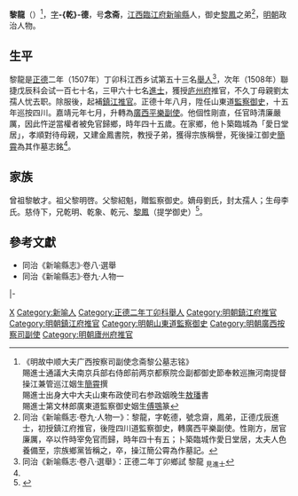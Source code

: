 {{明清人物信息框
| 姓名 = 黎龍
| 原名 =
| 圖片名稱= 
| 圖片大小 =
| 圖片說明 = 
| 最高職務 =中順大夫廣西按察司副使
| 國家 = 大明 
| 爵位 =
| 籍貫 = [[江西|江西]][[臨江府|臨江府]][[新喻縣|新喻縣]]
| 族裔 = 
| 字號 = 
| 諡號 =
| 出生日期 = 閏二月二十一日
| 出生地點 = 
| 逝世日期 = 嘉靖二十八年
| 逝世地點 =
| 墓葬 =
| 配偶 = 娶何氏
| 親屬 = 
| 出身 =
* 正德二年丁卯科舉人
* 正德三年戊辰科進士
| 經歷 =
| 著作 = 
}}'''黎龍'''（{{bd|1477年||1549年}}）<ref>《明故中顺大夫广西按察司副使念斋黎公墓志铭》<br>賜進士通議大夫南京兵部右侍郎前两京都察院佥副都御史節奉敕巡撫河南提督操江兼管巡江姻生[[簡霄|簡霄]]撰<br>賜進士出身大中大夫山東布政使司右参政姻晚生[[敖璠|敖璠]]書<br>賜進士第文林郎廣東道監察御史姻生[[傅鶚|傅鶚]]篆</ref>，[[表字|字]]'''-{乾}-德'''，号'''念斋'''，[[江西等處承宣布政使司|江西]][[臨江府|臨江府]][[新喻縣|新喻縣]]人，御史[[黎鳳|黎鳳]]之弟<ref name=djs>同治《新喻縣志·卷九·人物一》：黎龍，字乾德，號念齋，鳳弟，正德戊辰進士，初授鎮江府推官，後陞四川道監察御史，轉廣西平樂副使。性剛方，居官廉厲，卒以忤時宰免官而歸，時年四十有五；卜築臨城作愛日堂居，太夫人色養備至，宗族鄉黨皆稱之，卒，操江簡公霄為作墓記。</ref>，[[明朝|明朝]]政治人物。

==生平==
黎龍是[[正德_(明朝)|正德]]二年（1507年）丁卯科江西乡试第五十三名[[舉人|舉人]]<ref>同治《新喻縣志·卷八·選舉》：正德二年丁卯鄉試 黎龍 <sub>見進士</sub></ref>，次年（1508年）聯捷戊辰科会试一百七十名，三甲六十七名[[進士|進士]]，獲授[[庐州府|庐州府]]推官，不久丁母親劉太孺人忧去职。除服後，起補[[鎮江府|鎮江]][[推官|推官]]。正德十年八月，陞任山東道[[監察御史|監察御史]]，十五年巡按四川。嘉靖元年七月，升轉為[[廣西等處提刑按察使司|廣西]][[平樂道|平樂]][[副使|副使]]。他個性剛直，任官時清廉嚴厲，因此忤逆當權者被免官歸鄉，時年四十五歲。在家鄉，他卜築臨城為「愛日堂居」，孝順對待母親，又建金鳳書院，教授子弟，獲得宗族稱譽，死後操江御史[[簡霄|簡霄]]為其作墓志銘<ref name=djs/>。

==家族== 
曾祖黎敏才。祖父黎明啓。父黎紹魁，贈監察御史。嫡母劉氏，封太孺人；生母李氏。慈侍下，兄乾明、乾象、乾元、[[黎鳳|黎鳳]]（提学御史）<ref>{{Cite book|title=天一阁藏明代科举录选刊 登科录 点校本|last=龚延明主编|first=|publisher=宁波出版社|year=2016|isbn=978-7-5526-2320-8|location=宁波|pages=|quote=《天一閣藏明代科舉錄選刊.登科錄》之《正德三年戊辰科進士登科録》}}</ref>。

==參考文獻==
{{reflist}}
*同治《新喻縣志》·卷八·選舉
*同治《新喻縣志》·卷九·人物一

{{start box}}
{{s-off}}
{{s-before|[[馮顯|馮顯]]}}
{{s-title|明朝廬州府推官|正德年間}}
{{s-after|[[劉儒_(弘治進士)|劉儒]]}}
|-
{{s-before|[[史魯|史魯]]}}
{{s-title|明朝鎮江府推官|1512年－1516年}}
{{s-after|[[周仲仁|周仲仁]]}}
{{end box}}

{{正德三年戊辰科殿試金榜}}

{{Authority control}}

{{DEFAULTSORT:}}
[[Category:黎姓|X]]
[[Category:新喻人|Category:新喻人]]
[[Category:正德二年丁卯科舉人|Category:正德二年丁卯科舉人]]
[[Category:明朝鎮江府推官|Category:明朝鎮江府推官]]
[[Category:明朝鎮江府推官|Category:明朝鎮江府推官]]
[[Category:明朝山東道監察御史|Category:明朝山東道監察御史]]
[[Category:明朝廣西按察司副使|Category:明朝廣西按察司副使]]
[[Category:明朝廬州府推官|Category:明朝廬州府推官]]